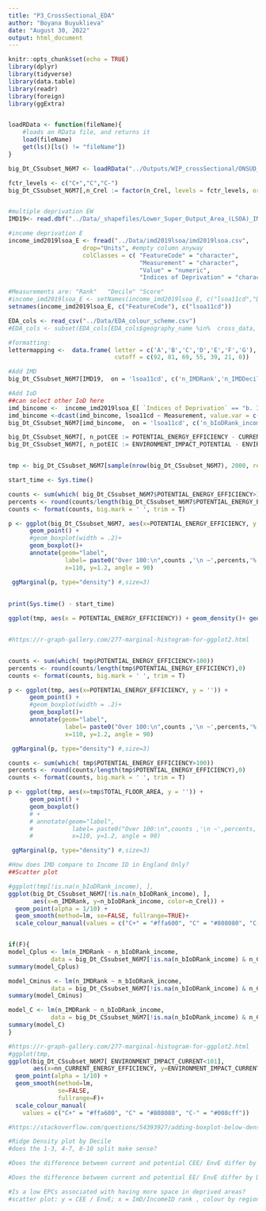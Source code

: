```yaml
---
title: "P3_CrossSectional_EDA"
author: "Boyana Buyuklieva"
date: "August 30, 2022"
output: html_document
---
```


```r
knitr::opts_chunk$set(echo = TRUE)
library(dplyr)
library(tidyverse)
library(data.table)
library(readr)
library(foreign)
library(ggExtra)


loadRData <- function(fileName){
    #loads an RData file, and returns it
    load(fileName)
    get(ls()[ls() != "fileName"])
}

big_Dt_CSsubset_N6M7 <- loadRData("../Outputs/WIP_crossSectional/ONSUD_crossSectional_subset_N16744771.RData")

fctr_levels <- c("C+","C","C-")
big_Dt_CSsubset_N6M7[,n_Crel := factor(n_Crel, levels = fctr_levels, ordered = T)]


#multiple deprivation EW
IMD19<- read.dbf("../Data/_shapefiles/Lower_Super_Output_Area_(LSOA)_IMD_2019__(OSGB1936)/Lower_Super_Output_Area_(LSOA)_IMD_2019__(OSGB1936).dbf")

#income deprivation E
income_imd2019lsoa_E <- fread("../Data/imd2019lsoa/imd2019lsoa.csv",
                     drop="Units", #empty column anyway
                     colClasses = c( "FeatureCode" = "character",
                                     "Measurement" = "character",
                                     "Value" = "numeric",
                                     "Indices of Deprivation" = "character"))

#Measurements are: "Rank"   "Decile" "Score"
#income_imd2019lsoa_E <- setNames(income_imd2019lsoa_E, c("lsoa11cd","Date","Measurement","Value","Indices of Deprivation") )
setnames(income_imd2019lsoa_E, c("FeatureCode"), c("lsoa11cd"))

EDA_cols <- read_csv("../Data/EDA_colour_scheme.csv")
#EDA_cols <- subset(EDA_cols[EDA_cols$geography_name %in%  cross_data, ])

#formatting:
lettermapping <-  data.frame( letter = c('A','B','C','D','E','F','G'), 
                              cutoff = c(92, 81, 69, 55, 39, 21, 0))
```


```r
#Add IMD
big_Dt_CSsubset_N6M7[IMD19,  on = 'lsoa11cd', c('n_IMDRank','n_IMDDecil') := .(IMDRank,IMDDecil)]

#Add IoD
##can select other IoD here
imd_bincome <-  income_imd2019lsoa_E[ `Indices of Deprivation` == "b. Income Deprivation Domain",]
imd_bincome <-dcast(imd_bincome, lsoa11cd ~ Measurement, value.var = c("Value"))
big_Dt_CSsubset_N6M7[imd_bincome,  on = 'lsoa11cd', c('n_bIoDRank_income','n_bIoDDecil_income') := .(Rank,Decile)]
```

```r
big_Dt_CSsubset_N6M7[, n_potCEE := POTENTIAL_ENERGY_EFFICIENCY - CURRENT_ENERGY_EFFICIENCY]
big_Dt_CSsubset_N6M7[, n_potEIC := ENVIRONMENT_IMPACT_POTENTIAL - ENVIRONMENT_IMPACT_CURRENT]


tmp <- big_Dt_CSsubset_N6M7[sample(nrow(big_Dt_CSsubset_N6M7), 2000, replace = F ), ]
```



```r
start_time <- Sys.time()

counts <- sum(which( big_Dt_CSsubset_N6M7$POTENTIAL_ENERGY_EFFICIENCY>100))
percents <- round(counts/length(big_Dt_CSsubset_N6M7$POTENTIAL_ENERGY_EFFICIENCY),0)
counts <- format(counts, big.mark = ' ', trim = T)

p <- ggplot(big_Dt_CSsubset_N6M7, aes(x=POTENTIAL_ENERGY_EFFICIENCY, y = '')) +
      geom_point() +
      #geom_boxplot(width = .2)+
      geom_boxplot()+
      annotate(geom="label", 
                label= paste0("Over 100:\n",counts ,'\n ~',percents,'%'),
                x=110, y=1.2, angle = 90)

 ggMarginal(p, type="density") #,size=3)
 
 
print(Sys.time() - start_time)
```













```r


ggplot(tmp, aes(x = POTENTIAL_ENERGY_EFFICIENCY)) + geom_density()+ geom_boxplot()


#https://r-graph-gallery.com/277-marginal-histogram-for-ggplot2.html


counts <- sum(which( tmp$POTENTIAL_ENERGY_EFFICIENCY>100))
percents <- round(counts/length(tmp$POTENTIAL_ENERGY_EFFICIENCY),0)
counts <- format(counts, big.mark = ' ', trim = T)

p <- ggplot(tmp, aes(x=POTENTIAL_ENERGY_EFFICIENCY, y = '')) +
      geom_point() +
      #geom_boxplot(width = .2)+
      geom_boxplot()+
      annotate(geom="label", 
                label= paste0("Over 100:\n",counts ,'\n ~',percents,'%'),
                x=110, y=1.2, angle = 90)

 ggMarginal(p, type="density") #,size=3)

```


```r
counts <- sum(which( tmp$POTENTIAL_ENERGY_EFFICIENCY>100))
percents <- round(counts/length(tmp$POTENTIAL_ENERGY_EFFICIENCY),0)
counts <- format(counts, big.mark = ' ', trim = T)

p <- ggplot(tmp, aes(x=tmp$TOTAL_FLOOR_AREA, y = '')) +
      geom_point() +
      geom_boxplot()
      # +
      # annotate(geom="label", 
      #           label= paste0("Over 100:\n",counts ,'\n ~',percents,'%'),
      #           x=110, y=1.2, angle = 90)

 ggMarginal(p, type="density") #,size=3)
```
















```r
#How does IMD compare to Income ID in England Only?
##Scatter plot

#ggplot(tmp[!is.na(n_bIoDRank_income), ],
ggplot(big_Dt_CSsubset_N6M7[!is.na(n_bIoDRank_income), ],
       aes(x=n_IMDRank, y=n_bIoDRank_income, color=n_Crel)) +
  geom_point(alpha = 1/10) + 
  geom_smooth(method=lm, se=FALSE, fullrange=TRUE)+
  scale_colour_manual(values = c("C+" = "#ffa600", "C" = "#808080", "C-" = "#008cff"))


if(F){
model_Cplus <- lm(n_IMDRank ~ n_bIoDRank_income, 
            data = big_Dt_CSsubset_N6M7[!is.na(n_bIoDRank_income) & n_Crel=="C+", ])
summary(model_Cplus)

model_Cminus <- lm(n_IMDRank ~ n_bIoDRank_income, 
            data = big_Dt_CSsubset_N6M7[!is.na(n_bIoDRank_income) & n_Crel=="C-", ])
summary(model_Cminus)

model_C <- lm(n_IMDRank ~ n_bIoDRank_income, 
            data = big_Dt_CSsubset_N6M7[!is.na(n_bIoDRank_income) & n_Crel=="C", ])
summary(model_C) 
}
```



```r
#https://r-graph-gallery.com/277-marginal-histogram-for-ggplot2.html
#ggplot(tmp,
ggplot(big_Dt_CSsubset_N6M7[ ENVIRONMENT_IMPACT_CURRENT<101],
       aes(x=nn_CURRENT_ENERGY_EFFICIENCY, y=ENVIRONMENT_IMPACT_CURRENT, color=n_Crel)) +
  geom_point(alpha = 1/10) + 
  geom_smooth(method=lm, 
              se=FALSE, 
              fullrange=F)+
  scale_colour_manual(
    values = c("C+" = "#ffa600", "C" = "#808080", "C-" = "#008cff"))
```





```r
#https://stackoverflow.com/questions/54393927/adding-boxplot-below-density-plot

#Ridge Density plot by Decile 
#does the 1-3, 4-7, 8-10 split make sense? 

```

```r
#Does the difference between current and potential CEE/ EnvE differ by Decile? Ridge density. / Density

#Does the difference between current and potential EE/ EnvE differ by Decile?  Ridge density. / Density
```



```r
#Is a low EPCs associated with having more space in deprived areas?
#scatter plot: y = CEE / EnvE; x = ImD/IncomeID rank , colour by region 
```

